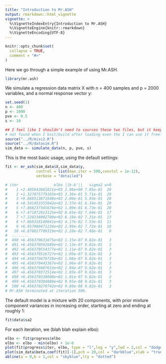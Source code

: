 ```yaml
---
title: "Introduction to Mr.ASH"
output: rmarkdown::html_vignette
vignette: >
  %\VignetteIndexEntry{Introduction to Mr.ASH}
  %\VignetteEngine{knitr::rmarkdown}
  %\VignetteEncoding{UTF-8}
---
```


```r
knitr::opts_chunk$set(
  collapse = TRUE,
  comment = "#>"
)
```

Here we go through a simple example of using Mr.ASH. 

```r
library(mr.ash)
```

We simulate a regression data matrix X with n = 400 samples and p = 2000 variables, and a normal response vector y: 

```r
set.seed(1)
n <- 400
p <- 1000
pve <- 0.5
s <- 10

## I feel like I shouldn't need to sources these two files, but it keeps saying function
# not found when I knit/build after loading even tho I can use it freely in commandline
source("../R/misc2.R")
source("../R/datasim.R")
sim_data <- simulate_data(n, p, pve, s)
```

This is the most basic usage, using the default settings:

```r
fit <- mr_ash(sim_data$X,sim_data$y,
              control = list(max.iter = 500,convtol = 1e-12),
              verbose = "detailed")

# iter                elbo ||b-b'||   sigma2 w>0
#    1 +2.405642681821e+03 2.96e+00 7.05e-01  20
#    2 +1.327075779103e+03 3.36e-01 5.71e-01  20
#    3 +9.868513871648e+02 2.00e-01 5.93e-01  20
#    4 +8.541453355042e+02 1.37e-01 6.34e-01  20
#    5 +7.866237345676e+02 1.09e-01 6.73e-01  20
#    6 +7.471872913125e+02 8.65e-02 7.04e-01  17
#    7 +7.228338002780e+02 6.18e-02 7.31e-01  13
#    8 +7.069318149041e+02 4.17e-02 7.53e-01  11
#    9 +6.957980471234e+02 2.99e-02 7.72e-01  10
#   10 +6.876027709319e+02 2.20e-02 7.88e-01   9
#  ........
#  490 +6.456370631675e+02 1.15e-07 9.82e-01   3
#  491 +6.456370592689e+02 1.13e-07 9.82e-01   3
#  492 +6.456370554377e+02 1.11e-07 9.82e-01   3
#  493 +6.456370516727e+02 1.09e-07 9.82e-01   3
#  494 +6.456370479728e+02 1.08e-07 9.82e-01   3
#  495 +6.456370443367e+02 1.06e-07 9.82e-01   3
#  496 +6.456370407633e+02 1.04e-07 9.82e-01   3
#  497 +6.456370372514e+02 1.03e-07 9.82e-01   3
#  498 +6.456370338000e+02 1.01e-07 9.82e-01   3
#  499 +6.456370304080e+02 9.95e-08 9.82e-01   3
#  500 +6.456370270742e+02 9.80e-08 9.82e-01   3
# Mr.ASH terminated at iteration 500.
```

The default model is a mixture with 20 components, with prior mixture component variances in increasing order, starting at zero and ending at roughly 1: 

```r
fit$data$sa2
```

For each iteration, we (blah blah explain elbo): 

```r
elbo <- fit$progress$elbo
elbo <- elbo - min(elbo) + 1e-6
plot(fit$progress$iter, elbo, type = "l",log = "y",lwd = 2,col = "dodgerblue")
plot(sim_data$beta,coef(fit)[-1],pch = 20,col = "darkblue",xlab = "true",ylab = "estimate")
abline(a = 0,b = 1,col = "skyblue",lty = "dotted")
```




